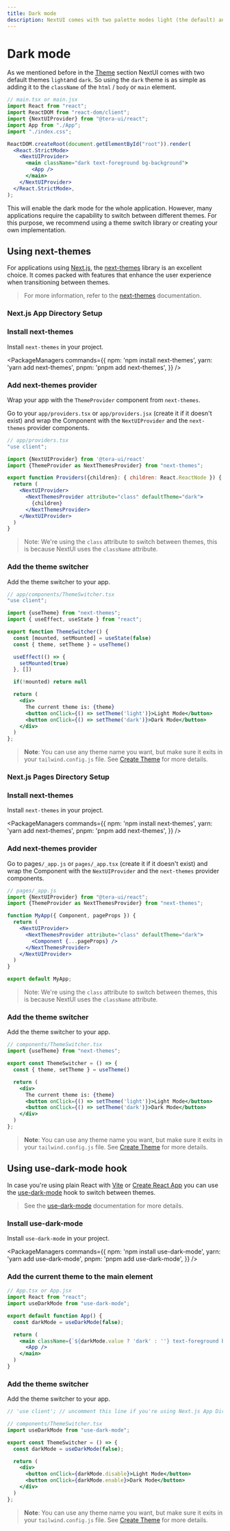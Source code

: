 ```yaml
---
title: Dark mode
description: NextUI comes with two palette modes light (the default) and dark.
---
```


# Dark mode

As we mentioned before in the [Theme](/docs/customization/theme) section NextUI comes with two default
themes `light`and `dark`. So using the `dark` theme is as simple as adding it to the `className` of the
`html` / `body` or `main` element.

```jsx {11}
// main.tsx or main.jsx
import React from "react";
import ReactDOM from "react-dom/client";
import {NextUIProvider} from "@tera-ui/react";
import App from "./App";
import "./index.css";

ReactDOM.createRoot(document.getElementById("root")).render(
  <React.StrictMode>
    <NextUIProvider>
      <main className="dark text-foreground bg-background">
        <App />
      </main>
    </NextUIProvider>
  </React.StrictMode>,
);
```

This will enable the dark mode for the whole application. However, many applications require
the capability to switch between different themes. For this purpose, we recommend using a
theme switch library or creating your own implementation.

<CarbonAd />

## Using next-themes

For applications using [Next.js](/docs/frameworks/nextjs), the [next-themes](https://github.com/pacocoursey/next-themes)
library is an excellent choice. It comes packed with features that enhance the user experience
when transitioning between themes.

> For more information, refer to the [next-themes](https://github.com/pacocoursey/next-themes) documentation.

### Next.js App Directory Setup

<Steps>

### Install next-themes

Install `next-themes` in your project.

<PackageManagers
  commands={{
    npm: 'npm install next-themes',
    yarn: 'yarn add next-themes',
    pnpm: 'pnpm add next-themes',
  }}
/>


### Add next-themes provider

Wrap your app with the `ThemeProvider` component from `next-themes`.

Go to your `app/providers.tsx` or `app/providers.jsx` (create it if it doesn't exist) and wrap the
Component with the `NextUIProvider` and the `next-themes` provider components.


```jsx
// app/providers.tsx
"use client";

import {NextUIProvider} from '@tera-ui/react'
import {ThemeProvider as NextThemesProvider} from "next-themes";

export function Providers({children}: { children: React.ReactNode }) {
  return (
    <NextUIProvider>
      <NextThemesProvider attribute="class" defaultTheme="dark">
        {children}
      </NextThemesProvider>
    </NextUIProvider>
  )
}
```

> Note: We're using the `class` attribute to switch between themes, this is because NextUI uses the `className` attribute.

### Add the theme switcher

Add the theme switcher to your app.

```jsx
// app/components/ThemeSwitcher.tsx
"use client";

import {useTheme} from "next-themes";
import { useEffect, useState } from "react";

export function ThemeSwitcher() {
  const [mounted, setMounted] = useState(false)
  const { theme, setTheme } = useTheme()

  useEffect(() => {
    setMounted(true)
  }, [])

  if(!mounted) return null

  return (
    <div>
      The current theme is: {theme}
      <button onClick={() => setTheme('light')}>Light Mode</button>
      <button onClick={() => setTheme('dark')}>Dark Mode</button>
    </div>
  )
};
```

> **Note**: You can use any theme name you want, but make sure it exits in your
`tailwind.config.js` file. See [Create Theme](/docs/customization/create-theme) for more details.

</Steps>

### Next.js Pages Directory Setup

<Steps>

### Install next-themes

Install `next-themes` in your project.

<PackageManagers
  commands={{
    npm: 'npm install next-themes',
    yarn: 'yarn add next-themes',
    pnpm: 'pnpm add next-themes',
  }}
/>

### Add next-themes provider

Go to pages`/_app.js` or `pages/_app.tsx` (create it if it doesn't exist) and  wrap the
Component with the `NextUIProvider` and the `next-themes` provider components.

```jsx
// pages/_app.js
import {NextUIProvider} from "@tera-ui/react";
import {ThemeProvider as NextThemesProvider} from "next-themes";

function MyApp({ Component, pageProps }) {
  return (
    <NextUIProvider>
      <NextThemesProvider attribute="class" defaultTheme="dark">
        <Component {...pageProps} />
      </NextThemesProvider>
    </NextUIProvider>
  )
}

export default MyApp;
```

> Note: We're using the `class` attribute to switch between themes, this is because NextUI uses the `className` attribute.

### Add the theme switcher

Add the theme switcher to your app.

```jsx
// components/ThemeSwitcher.tsx
import {useTheme} from "next-themes";

export const ThemeSwitcher = () => {
  const { theme, setTheme } = useTheme()

  return (
    <div>
      The current theme is: {theme}
      <button onClick={() => setTheme('light')}>Light Mode</button>
      <button onClick={() => setTheme('dark')}>Dark Mode</button>
    </div>
  )
};
```

> **Note**: You can use any theme name you want, but make sure it exits in your
`tailwind.config.js` file. See [Create Theme](/docs/customization/create-theme) for more details.

</Steps>


## Using use-dark-mode hook

In case you're using plain React with [Vite](/docs/frameworks/vite) or [Create React App](https://create-react-app.dev/)
you can use the [use-dark-mode](https://github.com/donavon/use-dark-mode) hook to switch between themes.

> See the [use-dark-mode](https://github.com/donavon/use-dark-mode) documentation for more details.

<Steps>

### Install use-dark-mode

Install `use-dark-mode` in your project.

<PackageManagers
  commands={{
    npm: 'npm install use-dark-mode',
    yarn: 'yarn add use-dark-mode',
    pnpm: 'pnpm add use-dark-mode',
  }}
/>

### Add the current theme to the main element

```jsx
// App.tsx or App.jsx
import React from "react";
import useDarkMode from "use-dark-mode";

export default function App() {
  const darkMode = useDarkMode(false);

  return (
    <main className={`${darkMode.value ? 'dark' : ''} text-foreground bg-background`}>
      <App />
    </main>
  )
}
```

### Add the theme switcher

Add the theme switcher to your app.

```jsx
// 'use client'; // uncomment this line if you're using Next.js App Directory Setup

// components/ThemeSwitcher.tsx
import useDarkMode from "use-dark-mode";

export const ThemeSwitcher = () => {
  const darkMode = useDarkMode(false);

  return (
    <div>
      <button onClick={darkMode.disable}>Light Mode</button>
      <button onClick={darkMode.enable}>Dark Mode</button>
    </div>
  )
};
```



> **Note**: You can use any theme name you want, but make sure it exits in your
`tailwind.config.js` file. See [Create Theme](/docs/customization/create-theme) for more details.


</Steps>